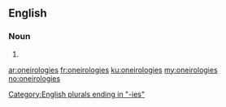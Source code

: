 ==English==

===Noun===
{{head|en}}

# {{plural of|oneirology}}

[[Category:English plurals ending in "-ies"]]

[[ar:oneirologies]]
[[fr:oneirologies]]
[[ku:oneirologies]]
[[my:oneirologies]]
[[no:oneirologies]]
